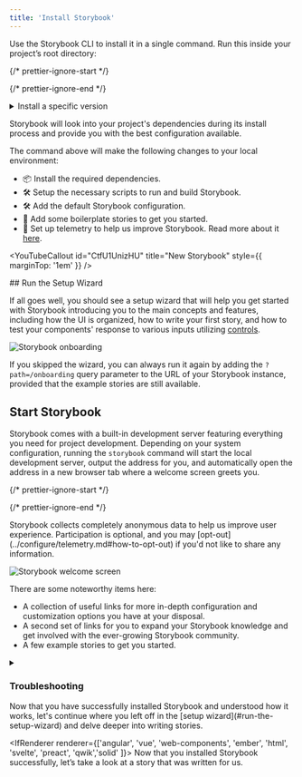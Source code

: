 ```yaml
---
title: 'Install Storybook'
---
```


Use the Storybook CLI to install it in a single command. Run this inside your project’s root directory:

{/* prettier-ignore-start */}

<CodeSnippets path="init-command.md" />

{/* prettier-ignore-end */}

<details>
  <summary>Install a specific version</summary>

  The `init` command will use whichever version you specify. For example:

  * `storybook@latest init` will initialize the latest version
  * `storybook@7.6.10 init` will initialize `7.6.10`
  * `storybook@7 init` will initialize the newest `7.x.x` version
</details>

Storybook will look into your project's dependencies during its install process and provide you with the best configuration available.

The command above will make the following changes to your local environment:

* 📦 Install the required dependencies.
* 🛠 Setup the necessary scripts to run and build Storybook.
* 🛠 Add the default Storybook configuration.
* 📝 Add some boilerplate stories to get you started.
* 📡 Set up telemetry to help us improve Storybook. Read more about it [here](../configure/telemetry.md).

<YouTubeCallout id="CtfU1UnizHU" title="New Storybook" style={{ marginTop: '1em' }} />

<IfRenderer renderer="react">
  ## Run the Setup Wizard

  If all goes well, you should see a setup wizard that will help you get started with Storybook introducing you to the main concepts and features, including how the UI is organized, how to write your first story, and how to test your components' response to various inputs utilizing [controls](../essentials/controls).

  ![Storybook onboarding](./example-onboarding-wizard.png)

  If you skipped the wizard, you can always run it again by adding the `?path=/onboarding` query parameter to the URL of your Storybook instance, provided that the example stories are still available.
</IfRenderer>

## Start Storybook

Storybook comes with a built-in development server featuring everything you need for project development. Depending on your system configuration, running the `storybook` command will start the local development server, output the address for you, and automatically open the address in a new browser tab where a welcome screen greets you.

{/* prettier-ignore-start */}

<CodeSnippets path="storybook-run-dev.md" />

{/* prettier-ignore-end */}

<Callout variant="info">
  Storybook collects completely anonymous data to help us improve user experience. Participation is optional, and you may [opt-out](../configure/telemetry.md#how-to-opt-out) if you'd not like to share any information.
</Callout>

![Storybook welcome screen](./example-welcome.png)

There are some noteworthy items here:

* A collection of useful links for more in-depth configuration and customization options you have at your disposal.
* A second set of links for you to expand your Storybook knowledge and get involved with the ever-growing Storybook community.
* A few example stories to get you started.

<details>
  <summary><h3 id="troubleshooting">Troubleshooting</h3></summary>

  #### Run Storybook with other package managers

  The Storybook CLI includes support for the industry's popular package managers (e.g., [Yarn](https://yarnpkg.com/), [npm](https://www.npmjs.com/), and [pnpm](https://pnpm.io/)) automatically detecting the one you are using when you initialize Storybook. However, if you want to use a specific package manager as the default, add the `--package-manager` flag to the installation command. For example:

  {/* prettier-ignore-start */}

  <CodeSnippets path="init-command-custom-package-manager.md" />

  {/* prettier-ignore-end */}

  #### The CLI doesn't detect my framework

  If you're working with a custom environment set up or need set up Storybook manually, you can use the `--type` flag to specify the framework you need to use. Listed below are the supported frameworks and examples of how to use them:

  | Framework      | Type             |
  | -------------- | ---------------- |
  | Angular        | `angular`        |
  | Ember          | `ember`          |
  | HTML           | `html`           |
  | Next.js        | `nextjs`         |
  | Preact         | `preact`         |
  | Qwik           | `qwik`           |
  | React          | `react`          |
  | Server         | `server`         |
  | Solid          | `solid`          |
  | Svelte         | `svelte`         |
  | Vue 3          | `vue3`           |
  | Web Components | `web_components` |

  {/* prettier-ignore-start */}

  <CodeSnippets path="init-command-manual-framework.md" />

  {/* prettier-ignore-end */}

  #### Yarn Plug'n'Play (PnP) support with Storybook

  If you've enabled Storybook in a project running on a new version of Yarn with [Plug'n'Play](https://yarnpkg.com/features/pnp) (PnP) enabled, you may notice that it will generate `node_modules` with some additional files and folders. This is a known constraint as Storybook relies on some directories (e.g., `.cache`) to store cache files and other data to improve performance and faster builds. You can safely ignore these files and folders, adjusting your `.gitignore` file to exclude them from the version control you're using.

  #### Run Storybook with Webpack 4

  If you previously installed Storybook in a project that uses Webpack 4, it will no longer work. This is because Storybook now uses Webpack 5 by default. To solve this issue, we recommend you upgrade your project to Webpack 5 and then run the following command to migrate your project to the latest version of Storybook:

  {/* prettier-ignore-start */}

  <CodeSnippets path="storybook-automigrate.md" />

  {/* prettier-ignore-end */}

  <IfRenderer renderer="angular">
    #### Storybook doesn't work with my Angular project using the Angular CLI

    Out of the box, adding Storybook to an Angular project using the Angular CLI requires you to run the installation command from the root of the project or, if you're working with a monorepo environment, from the directory where the Angular configuration file (i.e., `angular.json`) is located as it will be used to set up the builder configuration necessary to run Storybook. However, if you need, you can extend the builder configuration to customize Storybook's behavior. Listed below are the supported options:

    | Configuration element        | Description                                                                                                                                                                                      |
    | ---------------------------- | ------------------------------------------------------------------------------------------------------------------------------------------------------------------------------------------------ |
    | `"browserTarget"`            | Build target to be served using the following format. <br /> `"example-project:builder:config"`                                                                                                   |
    | `"tsConfig"`                 | Location of the TypeScript configuration file, relative to the current workspace. <br /> `"tsConfig": "./tsconfig.json"`.                                                                         |
    | `"port"`                     | Port used by Storybook. <br /> `"port": 6006`                                                                                                                                                     |
    | `"host"`                     | Set up a custom host for Storybook. <br /> `"host": "http://my-custom-host"`                                                                                                                      |
    | `"configDir"`                | Storybook configuration directory location. <br /> `"configDir": ".storybook"`                                                                                                                    |
    | `"https"`                    | Starts Storybook with HTTPS enabled. <br /> `"https": true` <br /> Requires custom certificate information.                                                                                        |
    | `"sslCa"`                    | Provides an SSL certificate authority. <br /> `"sslCa": "your-custom-certificate-authority"` <br /> Optional usage with `"https"`                                                                  |
    | `"sslCert"`                  | Provides an SSL certificate. <br /> `"sslCert": "your-custom-certificate"` <br /> Required for `https`                                                                                             |
    | `"sslKey"`                   | Provides an SSL key to serve Storybook. <br /> `"sslKey": "your-ssl-key"`                                                                                                                         |
    | `"smokeTest"`                | Exit Storybook after successful start. <br /> `"smokeTest": true`                                                                                                                                 |
    | `"ci"`                       | Starts Storybook in CI mode (skips interactive prompts and will not open browser window). <br /> `"ci": true`                                                                                     |
    | `"quiet"`                    | Filters Storybook verbose build output. <br /> `"quiet": true`                                                                                                                                    |
    | `"docs"`                     | Starts Storybook in [documentation mode](../writing-docs/build-documentation.md#preview-storybooks-documentation). <br /> `"docs": true`                                                          |
    | `"styles"`                   | Provide the location of the [application's styles](../configure/styling-and-css.md#importing-css-files) to be used with Storybook. <br /> `"styles": ["src/styles.css", "src/styles.scss"]` <br /> |
    | `"stylePreprocessorOptions"` | Provides further customization for style preprocessors resolved to the workspace root. <br /> `"stylePreprocessorOptions": { "includePaths": ["src/styles"] }`                                    |
  </IfRenderer>

  <IfRenderer renderer="ember">
    #### The CLI doesn't support my Ember version

    The Ember framework relies on an auxiliary package named [`@storybook/ember-cli-storybook`](https://www.npmjs.com/package/@storybook/ember-cli-storybook) to help you set up Storybook in your project. During the installation process you might run into the following warning message in your terminal:

    ```shell
    The ember generate entity-name command requires an entity name to be specified.
    For more details, use ember help.
    ```

    It may be the case that you're using an outdated version of the package and you need to update it to the latest version to solve this issue.
  </IfRenderer>

  <IfRenderer renderer="vue">
    #### Storybook doesn't work with my Vue 2 project

    Vue 2 entered [End of Life](https://v2.vuejs.org/lts/) (EOL) on December 31st, 2023, and is no longer maintained by the Vue team. As a result, Storybook no longer supports Vue 2. We recommend you upgrade your project to Vue 3, which Storybook fully supports. If that's not an option, you can still use Storybook with Vue 2 by installing the latest version of Storybook 7 with the following command:

    {/* prettier-ignore-start */}

    <CodeSnippets path="storybook-init-v7.md" />

    {/* prettier-ignore-end */}
  </IfRenderer>

  <IfRenderer renderer="svelte">
    #### Writing native Svelte stories

    Storybook provides a Svelte addon maintained by the community, enabling you to write stories for your Svelte components using the template syntax. You'll need to take some additional steps to enable this feature.

    Run the following command to install the addon.

    {/* prettier-ignore-start */}

    <CodeSnippets path="svelte-csf-addon-install.md" />

    {/* prettier-ignore-end */}

    Update your Storybook configuration file (i.e., `.storybook/main.js|ts`) to include it.

    {/* prettier-ignore-start */}

    <CodeSnippets path="main-config-csf-addon-register.md" />

    {/* prettier-ignore-end */}

    <Callout variant="info" style={{ marginBottom: "2rem" }}>
      The community actively maintains the Svelte CSF addon but still lacks some features currently available in the official Storybook Svelte framework support. For more information, see [addon's documentation](https://github.com/storybookjs/addon-svelte-csf).
    </Callout>
  </IfRenderer>

  #### The installation process seems flaky and keeps failing

  If you're still running into some issues during the installation process, we encourage you to check out the following resources:

  <IfRenderer renderer="angular">
    * [Storybook's Angular README](https://github.com/storybookjs/storybook/tree/next/code/frameworks/angular) for more information on how to set up Storybook in your Angular project.
    * [Storybook's help documentation](https://storybook.js.org/community#support) to contact the community and ask for help.
  </IfRenderer>

  <IfRenderer renderer="ember">
    * [Storybook's Ember README](https://github.com/storybookjs/storybook/tree/next/code/frameworks/ember) for more information on how to set up Storybook in your Ember project.
    * [Storybook's help documentation](https://storybook.js.org/community#support) to contact the community and ask for help.
  </IfRenderer>

  <IfRenderer renderer="html">
    * [Storybook's HTML Webpack README](https://github.com/storybookjs/storybook/tree/next/code/frameworks/html-webpack5) for more information on how to set up Storybook in your HTML project with Webpack 5.
    * [Storybook's HTML Vite README](https://github.com/storybookjs/storybook/tree/next/code/frameworks/html-vite) for more information on how to set up Storybook in your HTML project with Vite.
    * [Storybook's help documentation](https://storybook.js.org/community#support) to contact the community and ask for help.
  </IfRenderer>

  <IfRenderer renderer="preact">
    * [Storybook's Preact Webpack README](https://github.com/storybookjs/storybook/tree/next/code/frameworks/preact-webpack5) for more information on how to set up Storybook in your Preact project with Webpack 5.
    * [Storybook's Preact Vite README](https://github.com/storybookjs/storybook/tree/next/code/frameworks/preact-vite) for more information on how to set up Storybook in your Preact project with Vite.
    * [Storybook's help documentation](https://storybook.js.org/community#support) to contact the community and ask for help.
  </IfRenderer>

  <IfRenderer renderer="qwik">
    * [Storybook's Qwik README](https://github.com/literalpie/storybook-framework-qwik) for more information on how to set up Storybook in your Qwik project.
    * [Storybook's help documentation](https://storybook.js.org/community#support) to contact the community and ask for help.
  </IfRenderer>

  <IfRenderer renderer="react">
    * [Storybook's React Webpack README](https://github.com/storybookjs/storybook/tree/next/code/frameworks/react-webpack5) for more information on how to set up Storybook in your React project with Webpack 5.
    * [Storybook's React Vite README](https://github.com/storybookjs/storybook/tree/next/code/frameworks/react-vite) for more information on how to set up Storybook in your React project with Vite.
    * [Storybook's help documentation](https://storybook.js.org/community#support) to contact the community and ask for help.
  </IfRenderer>

  <IfRenderer renderer="solid">
    * [Storybook's SolidJS README](https://github.com/storybookjs/solidjs) for more information on how to set up Storybook in your SolidJS project.
    * [Storybook's help documentation](https://storybook.js.org/community#support) to contact the community and ask for help.
  </IfRenderer>

  <IfRenderer renderer="svelte">
    * [Storybook's SvelteKit README](https://github.com/storybookjs/storybook/tree/next/code/frameworks/sveltekit) for more information on how to set up Storybook in your SvelteKit project.
    * [Storybook's Svelte Webpack README](https://github.com/storybookjs/storybook/tree/next/code/frameworks/svelte-webpack5) for more information on how to set up Storybook in your Svelte project with Webpack 5.
    * [Storybook's help documentation](https://storybook.js.org/community#support) to contact the community and ask for help.
  </IfRenderer>

  <IfRenderer renderer="vue">
    * [Storybook's Vue 3 Webpack README](https://github.com/storybookjs/storybook/tree/next/code/frameworks/vue3-webpack5) for more information on how to set up Storybook in your Vue 3 project with Webpack 5.
    * [Storybook's Vue 3 Vite README](https://github.com/storybookjs/storybook/tree/next/code/frameworks/vue3-vite) for more information on how to set up Storybook in your Vue 3 project with Vite.
    * [Storybook's help documentation](https://storybook.js.org/community#support) to contact the community and ask for help.
  </IfRenderer>

  <IfRenderer renderer="web-components">
    * [Storybook's Web Components Webpack README](https://github.com/storybookjs/storybook/tree/next/code/frameworks/web-components-webpack55) for more information on how to set up Storybook in your Web Components project with Webpack 5.
    * [Storybook's Web Components Vite README](https://github.com/storybookjs/storybook/tree/next/code/frameworks/web-components-vite) for more information on how to set up Storybook in your Web Components project with Vite.
    * [Storybook's help documentation](https://storybook.js.org/community#support) to contact the community and ask for help.
  </IfRenderer>
</details>

<IfRenderer renderer="react">
  Now that you have successfully installed Storybook and understood how it works, let's continue where you left off in the [setup wizard](#run-the-setup-wizard) and delve deeper into writing stories.
</IfRenderer>

<IfRenderer renderer={['angular', 'vue', 'web-components', 'ember', 'html', 'svelte', 'preact', 'qwik','solid' ]}>
  Now that you installed Storybook successfully, let’s take a look at a story that was written for us.
</IfRenderer>
